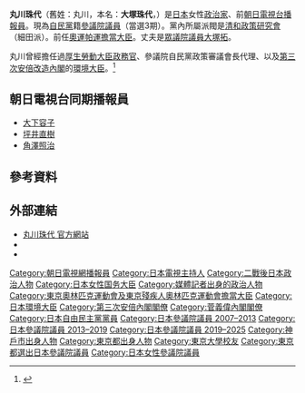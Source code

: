 {{NoteTA
|G1=Sports
}}
{{Infobox Officeholder
| name  = 丸川珠代
| original_name = 大塚珠代
| native_name_lang = 
| image = Tamayo Murakawa 20210218.jpg
| imagesize = 250px
| country = {{JPN}}
|office={{JPN}}第28任{{link-ja|內閣府特命擔當大臣（男女共同參與擔當）|内閣府特命担当大臣（男女共同参画担当）|內閣府特命擔當大臣<br>（男女共同參與）}}
|term_start= 2021年2月18日
| term_end=2021年10月4日
| primeminister= [[菅義偉|菅義偉]]
|predecessor= [[橋本聖子|橋本聖子]]
|successor     =[[野田聖子|野田聖子]]
| office2 = {{JPN}}第3、10任[[東京奧林匹克運動會及東京帕拉林匹克運動會擔當國務大臣|東京奧林匹克運動會及東京帕拉林匹克運動會擔當國務大臣]]
| term_start2 = 2021年2月18日
| term_end2 = 2021年10月4日
| primeminister2 = [[菅義偉|菅義偉]]
| predecessor2 = [[橋本聖子|橋本聖子]]
| successor2 = {{link-ja|堀内詔子|堀内詔子}}
| term_start3 = 2016年8月3日
| term_end3 = 2017年8月3日
| primeminister3 = [[安倍晉三|安倍晉三]]
| predecessor3 = [[遠藤利明|遠藤利明]]
| successor3 = [[鈴木俊一_(眾議院議員)|鈴木俊一]]
| office4 = {{JPN}}第22任[[環境大臣|環境大臣]]<br />兼第6任{{link-ja|內閣府特命擔當大臣（原子能防災擔當）|内閣府特命担当大臣（原子力防災担当）|內閣府特命擔當大臣<br />（原子能防災）}}
| term_start4 = 2015年10月7日
| term_end4 = 2016年8月3日
| primeminister4 = [[安倍晉三|安倍晉三]]
| predecessor4 = [[望月義夫|望月義夫]]
| successor4 = [[山本公一|山本公一]]
| office5 = {{JPN}}[[參議院_(日本)|參議院議員]]
| term_start5 = 2007年7月29日
| term_end5 = 
| constituency5=[[東京都選舉區|東京都選舉區]]
| birth_date = {{birth date and age|1971|1|19|}}
| birth_place = {{JPN}}[[兵庫縣|兵庫縣]][[神戶市|神戶市]]
| native_place = 
| parents = 
| relatives = 
| spouse = [[大塚拓|大塚拓]]
| party = [[自由民主黨_(日本)|自由民主黨]]
| alma_mater   = [[東京大學|東京大學]]經濟學部
| website      = [http://www.t-marukawa.jp/ 官方網站]
|module={{主播資訊
|embed=yes
|職歷=[[朝日電視台|朝日電視台]]
|活躍年代=1993年-2007年
| 過去演出節目 = [[北野武的TV擒抱|北野武的TV擒抱]]
}}
}}
{{japanese|japanese=丸川 珠代|kana=まるかわ たまよ|romaji=Marukawa Tamayo}}

'''丸川珠代'''（舊姓：丸川，本名：'''大塚珠代'''，{{bd|1971年|1月19日|||Marukawa Tamayo}}）是[[日本|日本]]女性[[政治家|政治家]]、前[[朝日電視台|朝日電視台]][[播報員|播報員]]。現為[[自由民主黨_(日本)|自民黨]]籍[[參議院_(日本)|參議院議員]]（當選3期）。黨內所屬派閥是[[清和政策研究會|清和政策研究會]]（細田派）。前任[[東京奧林匹克運動會及東京殘疾人奧林匹克運動會擔當大臣|奧運帕運擔當大臣]]。丈夫是[[眾議院_(日本)|眾議院議員]][[大塚拓|大塚拓]]。

丸川曾經擔任過[[厚生勞動大臣政務官|厚生勞動大臣政務官]]、參議院自民黨政策審議會長代理、以及[[第三次安倍改造內閣|第三次安倍改造內閣]]的[[環境大臣|環境大臣]]。<ref>{{Cite web |url=http://www.sankei.com/politics/news/151007/plt1510070038-n1.html |script-title=ja:菅義偉官房長官が閣僚名簿を発表 |accessdate=2015-10-07 |archive-date=2015-10-10 |archive-url=https://web.archive.org/web/20151010003627/http://www.sankei.com/politics/news/151007/plt1510070038-n1.html |dead-url=no }}</ref>

== 朝日電視台同期播報員 ==
* [[大下容子|大下容子]]
* [[坪井直樹|坪井直樹]]
* [[角澤照治|角澤照治]]

== 參考資料 ==
{{reflist}}

== 外部連結 ==
* [https://web.archive.org/web/20130805070310/http://t-marukawa.jp/ 丸川珠代 官方網站]
* {{Facebook|marukawatamayo|丸川珠代}}
* {{Twitter|marukawatamayo|丸川珠代}}

{{start box}}
{{s-par}}
{{succession box
| title  = {{Flagicon|日本}} [[厚生勞動委員會|參議院厚生勞動委員長]]
| before = [[石井綠|石井綠]]
| years  = 2014年—2016年 
| after  = [[三原順子|三原順子]]
}}
{{s-off}}
{{succession box 
| title  = {{Flagicon|日本}} [[環境大臣|環境大臣]] 
| before = [[望月義夫|望月義夫]]
| years  = 第22代：2015年—2016年
| after  = [[山本公一|山本公一]]
}}
{{Succession box
| title  = {{flagicon|JPN}} [[特命擔當大臣|特命擔當大臣]]（[[內閣府特命擔當大臣（原子能防災擔當）|原子能防災]]）
| years  = 第5代：2015年—2016年
| before = [[望月義夫|望月義夫]]
| after  = [[山本公一|山本公一]]
}}
{{succession box
| title  = {{Flagicon|JPN}} [[厚生勞動大臣政務官|厚生勞動大臣政務官]]<br/><small>與[[渡嘉敷奈緒美|渡嘉敷奈緒美]]一起</small>
| before = [[糸川正晃|糸川正晃]]<br />[[梅村聰|梅村聰]]
| years  = 2012年 - 2013年
| after  = [[高鳥修一|高鳥修一]]<br />[[赤石清美|赤石清美]]
}}
{{s-other}}
{{succession box 
| title  = [[廣域放送|關東廣域圈核心局]]<br />[[地面數碼電視|地面數碼電視]]<br />[[地面數碼電視推進大使|推進大使]][[朝日電視台|朝日電視台]]擔當
| before = 創設
| years  = 初代 : 
| after  = [[野村真季|野村真季]]
}}
{{end box}}

{{東京奧運大臣}}
{{環境大臣}}
{{第三次安倍內閣}}
{{菅義偉內閣}}
{{Authority control}}
{{DEFAULTSORT:Marukawa Tamayo}}
[[Category:朝日電視網播報員|Category:朝日電視網播報員]]
[[Category:日本電視主持人|Category:日本電視主持人]]
[[Category:二戰後日本政治人物|Category:二戰後日本政治人物]]
[[Category:日本女性国务大臣|Category:日本女性国务大臣]]
[[Category:媒體記者出身的政治人物|Category:媒體記者出身的政治人物]]
[[Category:東京奧林匹克運動會及東京殘疾人奧林匹克運動會擔當大臣|Category:東京奧林匹克運動會及東京殘疾人奧林匹克運動會擔當大臣]]
[[Category:日本環境大臣|Category:日本環境大臣]]
[[Category:第三次安倍內閣閣僚|Category:第三次安倍內閣閣僚]]
[[Category:菅義偉內閣閣僚|Category:菅義偉內閣閣僚]]
[[Category:日本自由民主黨黨員|Category:日本自由民主黨黨員]]
[[Category:日本參議院議員_2007–2013|Category:日本參議院議員 2007–2013]]
[[Category:日本參議院議員_2013–2019|Category:日本參議院議員 2013–2019]]
[[Category:日本參議院議員_2019–2025|Category:日本參議院議員 2019–2025]]
[[Category:神戶市出身人物|Category:神戶市出身人物]]
[[Category:東京都出身人物|Category:東京都出身人物]]
[[Category:東京大學校友|Category:東京大學校友]]
[[Category:東京都選出日本參議院議員|Category:東京都選出日本參議院議員]]
[[Category:日本女性參議院議員|Category:日本女性參議院議員]]